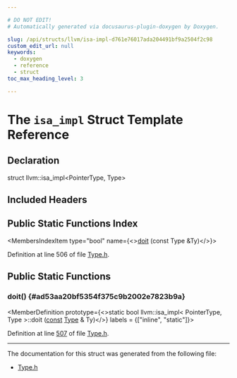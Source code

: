 ```yaml
---

# DO NOT EDIT!
# Automatically generated via docusaurus-plugin-doxygen by Doxygen.

slug: /api/structs/llvm/isa-impl-d761e76017ada204491bf9a2504f2c98
custom_edit_url: null
keywords:
  - doxygen
  - reference
  - struct
toc_max_heading_level: 3

---
```





# The `isa_impl` Struct Template Reference

<DoxygenPage pluginConfig={pluginConfig}>



## Declaration

<CodeBlock>struct llvm::isa_impl&lt;PointerType, Type&gt;</CodeBlock>

## Included Headers

<IncludesList>
<IncludesListItem
  filePath="llvm/IR/Type.h"
  permalink="/docs/api/files/include/include/llvm/include/llvm/ir/type-h"
  isLocal="true" />
</IncludesList>

## Public Static Functions Index

<MembersIndex>

<MembersIndexItem
  type="bool"
  name={<><a href="#ad53aa20bf5354f375c9b2002e7823b9a">doit</a> (const Type &amp;Ty)</>}>
</MembersIndexItem>

</MembersIndex>


Definition at line 506 of file <a href="/docs/api/files/include/include/llvm/include/llvm/ir/type-h">Type.h</a>.

<SectionDefinition>

## Public Static Functions

### doit() {#ad53aa20bf5354f375c9b2002e7823b9a}

<MemberDefinition
  prototype={<>static bool llvm::isa&#95;impl&lt; PointerType, Type &gt;::doit (<a href="/docs/api/files/lib/lib/target/lib/target/aarch64/aarch64promoteconstant-cpp/#a90f8350fecae261c25be85d38b451bff">const</a> <a href="/docs/api/classes/llvm/type">Type</a> &amp; Ty)</>}
  labels = {["inline", "static"]}>

Definition at line <a href="/docs/api/files/include/include/llvm/include/llvm/ir/type-h/#l00507">507</a> of file <a href="/docs/api/files/include/include/llvm/include/llvm/ir/type-h">Type.h</a>.
</MemberDefinition>

</SectionDefinition>

<hr/>

The documentation for this struct was generated from the following file:

<ul>
<li><a href="/docs/api/files/include/include/llvm/include/llvm/ir/type-h">Type.h</a></li>
</ul>

</DoxygenPage>
